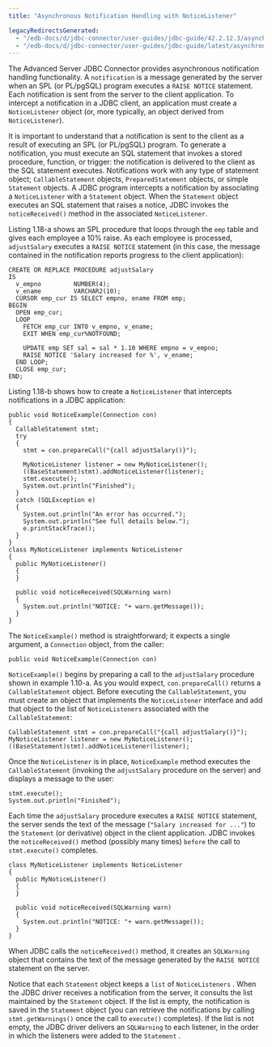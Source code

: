 ```yaml
---
title: "Asynchronous Notification Handling with NoticeListener"

legacyRedirectsGenerated:
  - "/edb-docs/d/jdbc-connector/user-guides/jdbc-guide/42.2.12.3/asynchronous_notification_handling_with_noticelistener.html"
  - "/edb-docs/d/jdbc-connector/user-guides/jdbc-guide/latest/asynchronous_notification_handling_with_noticelistener.html"
---
```


<div id="asynchronous_notification_handling_with_noticelistener" class="registered_link"></div>

The Advanced Server JDBC Connector provides asynchronous notification handling functionality. A `notification` is a message generated by the server when an SPL (or PL/pgSQL) program executes a `RAISE NOTICE` statement. Each notification is sent from the server to the client application. To intercept a notification in a JDBC client, an application must create a `NoticeListener` object (or, more typically, an object derived from `NoticeListener`).

It is important to understand that a notification is sent to the client as a result of executing an SPL (or PL/pgSQL) program. To generate a notification, you must execute an SQL statement that invokes a stored procedure, function, or trigger: the notification is delivered to the client as the SQL statement executes. Notifications work with any type of statement object; `CallableStatement` objects, `PreparedStatement` objects, or simple `Statement` objects. A JDBC program intercepts a notification by associating a `NoticeListener` with a `Statement` object. When the `Statement` object executes an SQL statement that raises a notice, JDBC invokes the `noticeReceived()` method in the associated `NoticeListener`.

Listing 1.18-a shows an SPL procedure that loops through the `emp` table and gives each employee a 10% raise. As each employee is processed, `adjustSalary` executes a `RAISE NOTICE` statement (in this case, the message contained in the notification reports progress to the client application):

```text
CREATE OR REPLACE PROCEDURE adjustSalary
IS
  v_empno         NUMBER(4);
  v_ename         VARCHAR2(10);
  CURSOR emp_cur IS SELECT empno, ename FROM emp;
BEGIN
  OPEN emp_cur;
  LOOP
    FETCH emp_cur INTO v_empno, v_ename;
    EXIT WHEN emp_cur%NOTFOUND;

    UPDATE emp SET sal = sal * 1.10 WHERE empno = v_empno;
    RAISE NOTICE 'Salary increased for %', v_ename;
  END LOOP;
  CLOSE emp_cur;
END;
```

Listing 1.18-b shows how to create a `NoticeListener` that intercepts notifications in a JDBC application:

```text
public void NoticeExample(Connection con)
{
  CallableStatement stmt;
  try
  {
    stmt = con.prepareCall("{call adjustSalary()}");

    MyNoticeListener listener = new MyNoticeListener();
    ((BaseStatement)stmt).addNoticeListener(listener);
    stmt.execute();
    System.out.println("Finished");
  }
  catch (SQLException e)
  {
    System.out.println("An error has occurred.");
    System.out.println("See full details below.");
    e.printStackTrace();
  }
}
class MyNoticeListener implements NoticeListener
{
  public MyNoticeListener()
  {
  }

  public void noticeReceived(SQLWarning warn)
  {
    System.out.println("NOTICE: "+ warn.getMessage());
  }
}
```

The `NoticeExample()` method is straightforward; it expects a single argument, a `Connection` object, from the caller:

```text
public void NoticeExample(Connection con)
```

`NoticeExample()` begins by preparing a call to the `adjustSalary` procedure shown in example 1.10-a. As you would expect, `con.prepareCall()` returns a `CallableStatement` object. Before executing the `CallableStatement`, you must create an object that implements the `NoticeListener` interface and add that object to the list of `NoticeListeners` associated with the `CallableStatement`:

```text
CallableStatement stmt = con.prepareCall("{call adjustSalary()}");
MyNoticeListener listener = new MyNoticeListener();
((BaseStatement)stmt).addNoticeListener(listener);
```

Once the `NoticeListener` is in place, `NoticeExample` method executes the `CallableStatement` (invoking the `adjustSalary` procedure on the server) and displays a message to the user:

```text
stmt.execute();
System.out.println("Finished");
```

Each time the `adjustSalary` procedure executes a `RAISE NOTICE` statement, the server sends the text of the message (`"Salary increased for ..."`) to the `Statement` (or derivative) object in the client application. JDBC invokes the `noticeReceived()` method (possibly many times) `before` the call to `stmt.execute()` completes.

```text
class MyNoticeListener implements NoticeListener
{
  public MyNoticeListener()
  {
  }

  public void noticeReceived(SQLWarning warn)
  {
    System.out.println("NOTICE: "+ warn.getMessage());
  }
}
```

When JDBC calls the `noticeReceived()` method, it creates an `SQLWarning` object that contains the text of the message generated by the `RAISE NOTICE` statement on the server.

Notice that each `Statement` object keeps a `list` of  `NoticeListeners` . When the JDBC driver receives a notification from the server, it consults the list maintained by the `Statement` object. If the list is empty, the notification is saved in the `Statement` object (you can retrieve the notifications by calling `stmt.getWarnings()` once the call to `execute()` completes). If the list is not empty, the JDBC driver delivers an `SQLWarning` to each listener, in the order in which the listeners were added to the `Statement` .
